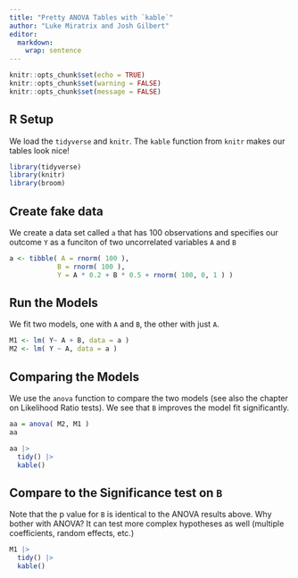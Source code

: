```yaml
---
title: "Pretty ANOVA Tables with `kable`"
author: "Luke Miratrix and Josh Gilbert"
editor: 
  markdown: 
    wrap: sentence
---
```


```r
knitr::opts_chunk$set(echo = TRUE)
knitr::opts_chunk$set(warning = FALSE)
knitr::opts_chunk$set(message = FALSE)
```

## R Setup

We load the `tidyverse` and `knitr`.
The `kable` function from `knitr` makes our tables look nice!

```r
library(tidyverse)
library(knitr)
library(broom)
```

## Create fake data

We create a data set called `a` that has 100 observations and specifies our outcome `Y` as a funciton of two uncorrelated variables `A` and `B`

```r
a <- tibble( A = rnorm( 100 ),
            B = rnorm( 100 ),
            Y = A * 0.2 + B * 0.5 + rnorm( 100, 0, 1 ) )
```

## Run the Models

We fit two models, one with `A` and `B`, the other with just `A`.

```r
M1 <- lm( Y~ A + B, data = a )
M2 <- lm( Y ~ A, data = a )
```

## Comparing the Models

We use the `anova` function to compare the two models (see also the chapter on Likelihood Ratio tests).
We see that `B` improves the model fit significantly.

```r
aa = anova( M2, M1 )
aa

aa |> 
  tidy() |> 
  kable()
```

## Compare to the Significance test on `B`

Note that the p value for `B` is identical to the ANOVA results above.
Why bother with ANOVA?
It can test more complex hypotheses as well (multiple coefficients, random effects, etc.)

```r
M1 |> 
  tidy() |> 
  kable()
```
